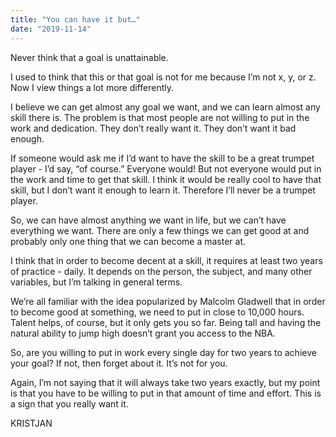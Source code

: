 ```yaml
---
title: "You can have it but…"
date: "2019-11-14"
---
```


Never think that a goal is unattainable.

I used to think that this or that goal is not for me because I’m not x, y, or z. Now I view things a lot more differently.

I believe we can get almost any goal we want, and we can learn almost any skill there is. The problem is that most people are not willing to put in the work and dedication. They don’t really want it. They don’t want it bad enough.

If someone would ask me if I’d want to have the skill to be a great trumpet player - I’d say, “of course.” Everyone would! But not everyone would put in the work and time to get that skill. I think it would be really cool to have that skill, but I don’t want it enough to learn it. Therefore I’ll never be a trumpet player.

So, we can have almost anything we want in life, but we can’t have everything we want. There are only a few things we can get good at and probably only one thing that we can become a master at.

I think that in order to become decent at a skill, it requires at least two years of practice - daily. It depends on the person, the subject, and many other variables, but I’m talking in general terms.

We’re all familiar with the idea popularized by Malcolm Gladwell that in order to become good at something, we need to put in close to 10,000 hours. Talent helps, of course, but it only gets you so far. Being tall and having the natural ability to jump high doesn’t grant you access to the NBA.

So, are you willing to put in work every single day for two years to achieve your goal? If not, then forget about it. It’s not for you.

Again, I’m not saying that it will always take two years exactly, but my point is that you have to be willing to put in that amount of time and effort. This is a sign that you really want it.

KRISTJAN
